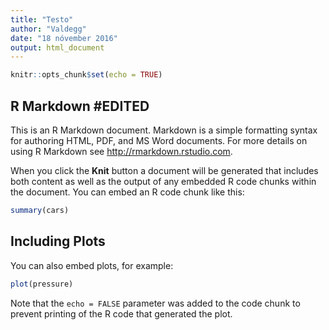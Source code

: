 ```yaml
---
title: "Testo"
author: "Valdegg"
date: "18 nóvember 2016"
output: html_document
---
```


```r
knitr::opts_chunk$set(echo = TRUE)
```

## R Markdown    #EDITED


This is an R Markdown document. Markdown is a simple formatting syntax for authoring HTML, PDF, and MS Word documents. For more details on using R Markdown see <http://rmarkdown.rstudio.com>.

When you click the **Knit** button a document will be generated that includes both content as well as the output of any embedded R code chunks within the document. You can embed an R code chunk like this:

```r
summary(cars)
```

## Including Plots

You can also embed plots, for example:

```r
plot(pressure)
```

Note that the `echo = FALSE` parameter was added to the code chunk to prevent printing of the R code that generated the plot.
